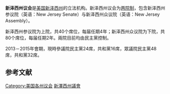 {{Infobox legislature
| name              = 新泽西州议会
| coa_pic           = Seal_of_New_Jersey.svg
| session_room      = 
| house_type        = 两院制
| houses            = [[新泽西州参议院|新泽西州参议院]]<br />[[新泽西州众议院|新泽西州众议院]]
| term_limits       = 
| new_session       = 
| leader1_type      = 参议院议长
| leader1           = [[Stephen_M._Sweeney|Stephen M. Sweeney]]
| party1            = ([[民主党_(美国)|民主党]])
| election1         = 2010年1月10日
| leader2_type      = 众议院议长
| leader2           = [[Sheila_Y._Oliver|Sheila Y. Oliver]]
| party2            = ([[民主党_(美国)|民主党]])
| election2         = 2010年1月12日
| authority         = 
| members           = 共120席<br>参议院：40席<br>众议院：80席
| last_election1    = 
| next_election1    = 
| redistricting     = 
| political_groups1 = 
| meeting_place     = 
| website           = 
}}
'''新泽西州议会'''是[[美国|美国]][[新泽西州|新泽西州]]的立法机构。新泽西州议会为[[两院制|两院制]]，包含新泽西州参议院（英语：New Jersey Senate）与新泽西州众议院（英语：New Jersey Assembly）。

新泽西州参议院为上院，共40个席位，每届任期4年；新泽西州众议院为下院，共80个席位，每届任期2年。兩院目前均由民主黨控制。

2013－2015年會期，現時參議院民主黨24席，共和黨16席，眾議院民主黨48席，共和黨32席。

== 参考文献 ==
{{reflist|colwidth=30em}}
{{美国立法机构}}
[[Category:美国各州议会|Category:美国各州议会]]
[[Category:新澤西州議會|]]